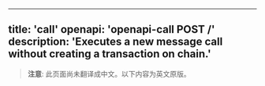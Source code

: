 <!-- AUTO-GENERATED-CONTENT:START (ENGLISH-COPY) -->
---
title: 'call'
openapi: 'openapi-call POST /'
description: 'Executes a new message call without creating a transaction on chain.'
---

> **注意**: 此页面尚未翻译成中文。以下内容为英文原版。

